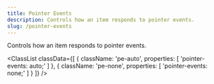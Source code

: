 ```yaml
---
title: Pointer Events
description: Controls how an item responds to pointer events.
slug: /pointer-events
---
```



Controls how an item responds to pointer events.

<ClassList
  classData={[
    {
        className: 'pe-auto',
        properties: [
            'pointer-events: auto;'
        ]
    },
    {
        className: 'pe-none',
        properties: [
            'pointer-events: none;'
        ]
    }
  ]}
/>